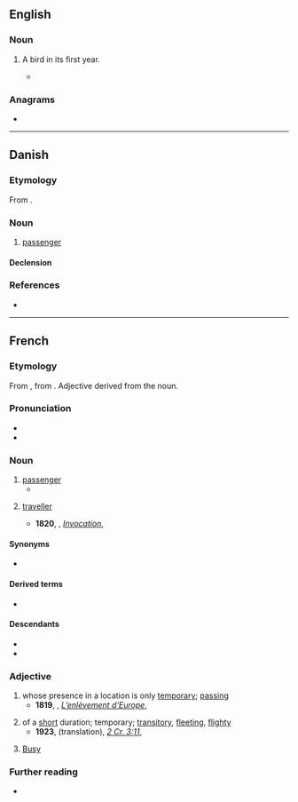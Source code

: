 ==English==

===Noun===
{{en-noun}}

# {{lb|en|falconry}} A bird in its first year.
#* {{quote-book|en|author=T[erence] H[anbury] White|authorlink=T. H. White|chapter=II|title={{w|The Once and Future King}}|location=New York, N.Y.|publisher={{w|G. P. Putnam's Sons}}|year=1958|section=book I (''The Sword in the Stone'')|isbn=978-0-399-10597-5|passage=He understood that once Cully had slept in freedom for a whole night he would be wild again and irreclaimable. Cully was a '''passager'''. But if the poor Wart could only mark him to roost, and if Hob would only arrive then with a dark lantern, they might still take him that night by climbing the tree, while he was sleepy and muddled with the light.}}

===Anagrams===
* {{anagrams|en|a=aaegprss|Passarge|grass pea|grass-pea|grasspea}}

----

==Danish==

===Etymology===
From {{bor|da|fr|passager}}.

===Noun===
{{da-noun|en|er}}

# [[passenger]]

====Declension====
{{da-noun-infl|en|er}}

===References===
* {{R:Den Danske Ordbog}}

----

==French==

===Etymology===
From {{der|fr|frm|passagier}}, from {{m|frm|passage}}. Adjective derived from the noun.

===Pronunciation===
* {{fr-IPA|[pas:pâs]}}
* {{audio|fr|Fr-passager.ogg|audio}}

===Noun===
{{fr-noun|m|f=passagère}}

# [[passenger]]
#* {{RQ:Verne Tour|chapter=22|passage=Il emportait un plein chargement de marchandises et de '''passagers'''.|translation='''She''' carried a full load of merchandises and passengers.}}
# {{lb|fr|archaic}} [[traveller]]
#* '''1820''', {{w|Alphonse de Lamartine}}, ''[[s:Invocation|Invocation]]'',
#*: {{quote|fr|Habitante du ciel, '''passagère''' en ces lieux !|Dweller of the sky, a mere traveler here!}}

====Synonyms====
* {{l|fr|pax}}

====Derived terms====
* {{l|fr|passager clandestin}}

====Descendants====
* {{desc|da|passager|bor=1}}
* {{desc|ro|pasager|bor=1}}

===Adjective===
{{fr-adj}}

# whose presence in a location is only [[temporary]]; [[passing]]
#* '''1819''', {{w|André Chénier}}, ''[[s:L’enlèvement d’Europe|L’enlèvement d’Europe]]'',
#*: {{quote|fr|Comme le lin qui pousse une nef '''passagère'''|Like the linen that moves a passing ship}}
# of a [[short]] duration; temporary; [[transitory]], [[fleeting]], [[flighty]]
#* '''1923''', {{w|Louis Segond}} (translation), ''[[s:Deuxième épître aux Corinthiens - Crampon|2 Cr. 3:11]]'',
#*: {{quote|fr|En effet, si ce qui était '''passager''' a été glorieux, ce qui est permanent est bien plus glorieux.|For if that which passes away was with glory, much more that which remains is in glory. (World English)}}
# {{lb|fr|informal|of a street or place}} [[busy|Busy]]

===Further reading===
* {{R:TLFi}}